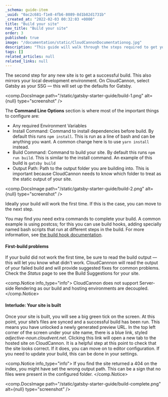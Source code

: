 ```yaml
---
_schema: guide-item
_uuid: "0ac2c681-f1e8-4fb6-8089-8d1b82d1731b"
_created_at: "2022-02-03 00:32:03 +0000"
title: "Build your site"
nav_title: "Build your site"
order: 3
published: true
image: "/documentation/static/CloudCannonDocumentationog.jpg"
description: "This guide will walk through the steps required to get your Gatsby site built, editable and live on CloudCannon."
tags: []
related_articles: null
related_links: null
---
```


The second step for any new site is to get a successful build. This also mirrors your local development environment. On CloudCannon, select Gatsby as your SSG — this will set up the defaults for Gatsby.

<comp.DocsImage path="/static/gatsby-starter-guide/build-1.png" alt={null} type="screenshot" />

The **Command Line Options** section is where most of the important things to configure are:

* Any required Environment Variables
* Install Command: Command to install dependencies before build. By default this runs `npm install`. This is run as a line of bash and can be anything you want. A common change here is to use `yarn install` instead.
* Build Command: Command to build your site. By default this runs `npm run build`. This is similar to the install command. An example of this build is `gatsby build`
* Output Path: Path to the output folder you are building into. This is important because CloudCannon needs to know which folder to treat as the static output of your site.

<comp.DocsImage path="/static/gatsby-starter-guide/build-2.png" alt={null} type="screenshot" />

Ideally your build will work the first time. If this is the case, you can move to the next step.

You may find you need extra commands to complete your build. A common example is using postcss; for this you can use build hooks, adding specially named bash scripts that run at different steps in the build. For more information, see [the build hook documentation](/documentation/articles/extending-your-build-process-with-hooks/).

#### First-build problems
If your build did not work the first time, be sure to read the build output — this will let you know what didn't work.
CloudCannnon will read the output of your failed build and will provide suggested fixes for common problems.
Check the *Status* page to see the Build Suggestions for your site.

<comp.Notice info_type="info">
  CloudCannon does not support Server-side Rendering as our build and hosting environments are decoupled.
</comp.Notice>

#### Interlude: Your site is built

Once your site is built, you will see a big green tick on the screen. At this point, your site’s files are synced and a successful build has been run. This means you have unlocked a newly generated preview URL. In the top left corner of the screen under your site name, there is a blue link, styled *adjective-noun.cloudvent.net*. Clicking this link will open a new tab to the hosted site on CloudCannon. It is a helpful step at this point to check that the site looks correct. If it does, you can move on to editor configuration. If you need to update your build, this can be done in your settings.

<comp.Notice info_type="info">
  If you find the site returned a 404 on the index, you might have set the wrong output path. This can be a sign that no files were present in the configured folder.
</comp.Notice>

<comp.DocsImage path="/static/gatsby-starter-guide/build-complete.png" alt={null} type="screenshot" />
